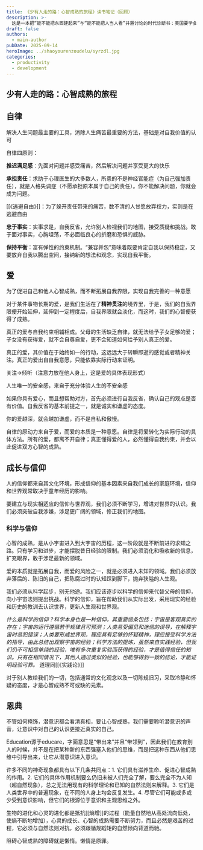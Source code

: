```yaml
---
title: 《少有人走的路：心智成熟的旅程》读书笔记（回顾）
description: >-
  这是一本把“能不能把东西建起来”与“能不能把人当人看”并置讨论的时代诊断书：美国要学会更像工程师，中国要学会更像律师。
draft: false
authors:
  - main-author
pubDate: 2025-09-14
heroImage: ../shaoyourenzoudelu/syrzdl.jpg
categories:
  - productivity
  - development
---
```


## 少有人走的路：心智成熟的旅程

## 自律

解决人生问题最主要的工具，消除人生痛苦最重要的方法，基础是对自我价值的认可
           
自律四原则：

**推迟满足感**：先面对问题并感受痛苦，然后解决问题并享受更大的快乐

**承担责任**：求助于心理医生的大多数人，所患的不是神经官能症（为自己强加责任），就是人格失调症（不愿承担原本属于自己的责任）。你不能解决问题，你就会成为问题。

[[《逃避自由》]]：为了躲开责任带来的痛苦，数不清的人甘愿放弃权力，实则是在逃避自由

**忠于事实**：实事求是，自我反省，允许别人检视我们的地图，接受质疑和挑战。敢于面对事实，心胸坦荡，不必面临良心的折磨和恐惧的威胁。

**保持平衡**：富有弹性的约束机制。“兼容并包”意味着既要肯定自我以保持稳定，又要放弃自我以腾出空间，接纳新的想法和观念，实现自我平衡。

## 爱

为了促进自己和他人心智成熟，而不断拓展自我界限，实现自我完善的一种意愿

对于某件事物长期的爱，是我们生活在了**精神贯注**的境界里，于是，我们的自我界限便开始延伸，延伸到一定程度后，自我界限就会淡化，而这时，我们的心智便获得了成熟。

真正的爱与自我约束相辅相成。父母的生活缺乏自律，就无法给予子女足够的爱；子女没有获得爱，就不会自尊自爱，更不会知道如何给予别人真正的爱。

真正的爱，其价值在于始终如一的行动，这远远大于转瞬即逝的感觉或者精神关注。真正的爱出自自我意愿，只能依靠实际行动来证明。

关注→倾听（注意力放在他人身上，这是爱的具体表现形式）

人生唯一的安全感，来自于充分体验人生的不安全感

如果你具有爱心，而且想帮助对方，首先必须进行自我反省，确认自己的观点是否有价值。自我反省的基本前提之一，就是诚实和谦虚的态度。

你的爱越深，就会越加谦虚，而不是自私和傲慢。

自律的原动力来自于爱，而爱的本质是一种意愿。自律是将爱转化为实际行动的具体方法。所有的爱，都离不开自律；真正懂得爱的人，必然懂得自我约束，并会以此促进双方心智的成熟。

## 成长与信仰

人的信仰都来自其文化环境，形成信仰的基本因素来自我们成长的家庭环境，信仰和世界观常取决于童年经历的影响。

要建立与现实相适应的信仰与世界观，我们必须不断学习，增进对世界的认识。我们必须突破自我涉嫌，涉足更广阔的领域，修正我们的地图。

### 科学与信仰

心智的成熟，是从小宇宙进入到大宇宙的历程，这一阶段就是不断前进的求知之路。只有学习和进步，才能摆脱昔日经验的限制。我们必须消化和吸收新的信息，扩充眼界，敢于涉足最新的领域。

爱的本质就是拓展自我，而爱的风险之一，就是必须进入未知的领域。我们必须放弃落后的、陈旧的自己，把陈腐过时的认知踩到脚下，抛弃狭隘的人生观。

我们必须从科学起步，别无他途。我们应该逐步以科学的信仰来代替父母的信仰，向小宇宙法则提出挑战。科学的信仰，旨在帮助我们从实际出发，采用现实的经验和历史的教训去认识世界，更新人生观和世界观。

*什么是科学的信仰？科学本身也是一种信仰，其重要信条包括：宇宙是客观真实的存在；宇宙的运行遵循若干规律且可预测；人类易受偏见和迷信的误导，在解释宇宙时易犯错误；人类要形成世界观，理应具有足够的怀疑精神，理应接受科学方法的指导，由此总结出观察宇宙的经验；科学方法的提炼，虽然来自实践经验，但我们仍不可相信单纯的经验，唯有多次重复实验而获得的经验，才是值得信任的知识。只有在相同情况下，其他人通过类似的经验，也能够得到一致的结论，才能证明经验可靠。* 道理同[[《实践论》]]

对于别人教给我们的一切，包括通常的文化观念以及一切陈规旧习，采取冷静和怀疑的态度，才是心智成熟不可或缺的元素。

## 恩典

不管如何掩饰，潜意识都会看清真相，要让心智成熟，我们需要聆听潜意识的声音，让意识中对自己的认识更接近真实的自己。

Education源于educare，字面意思是“带出来”并且“带领到”，因此我们在教育别人的时候，并不是在把某种新的东西强塞入他们的思维，而是把这种东西从他们思维中引导出来，让它从潜意识进入意识。

许多不同的神奇现象都具有以下几条共同点：1. 它们具有滋养生命、促进心智成熟的作用。2. 它们的具体作用机制要么仍旧未被人们完全了解，要么完全不为人知（超自然现象），总之无法用现有的科学理论和已知的自然法则来解释。3. 它们是人类世界中的普遍现象，在不同的人身上均会反复发生。4. 尽管它们可能或多或少受到意识影响，但它们的根源位于意识和主观思维之外。

生物的进化和心灵的进化都是抵抗[[熵增]]的过程（能量自然地从高处流向低处，使熵不断地增加），心灵的成长、心智的成熟需要不断努力，而且必然是艰苦的过程，它必须与自然法则对抗，必须跟循规蹈矩的自然倾向背道而驰。

阻碍心智成熟的障碍就是懒惰。懒惰是原罪。